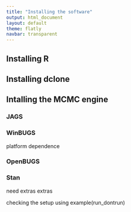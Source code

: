 ```yaml
---
title: "Installing the software"
output: html_document
layout: default
theme: flatly
navbar: transparent
---
```


## Installing R

## Installing dclone

## Intalling the MCMC engine

### JAGS

### WinBUGS

platform dependence

### OpenBUGS

### Stan

need extras extras

checking the setup using example(run_dontrun)
